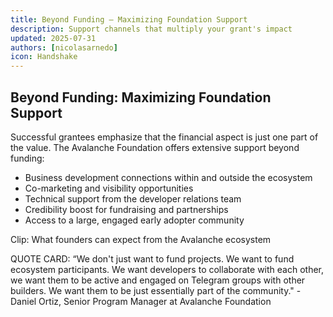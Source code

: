 ```yaml
---
title: Beyond Funding — Maximizing Foundation Support
description: Support channels that multiply your grant's impact
updated: 2025-07-31
authors: [nicolasarnedo]
icon: Handshake
---
```


## Beyond Funding: Maximizing Foundation Support

Successful grantees emphasize that the financial aspect is just one part of the value. The Avalanche Foundation offers extensive support beyond funding:

- Business development connections within and outside the ecosystem
- Co-marketing and visibility opportunities
- Technical support from the developer relations team
- Credibility boost for fundraising and partnerships
- Access to a large, engaged early adopter community

Clip: What founders can expect from the Avalanche ecosystem

QUOTE CARD: “We don't just want to fund projects. We want to fund ecosystem participants. We want developers to collaborate with each other, we want them to be active and engaged on Telegram groups with other builders. We want them to be just essentially part of the community." - Daniel Ortiz, Senior Program Manager at Avalanche Foundation


